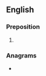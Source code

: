 ==English==

===Preposition===
{{en-prep}}

# {{obsolete spelling of|between|lang=en}}

===Anagrams===
* {{anagrams|en|between}}